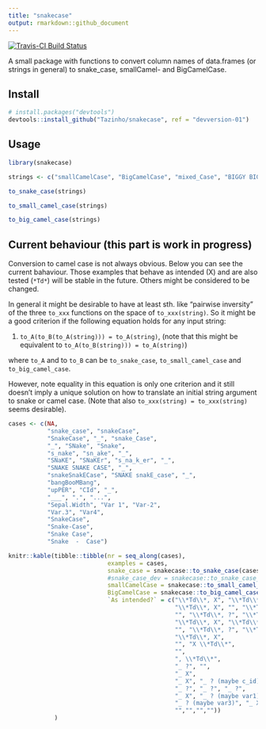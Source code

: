 ```yaml
---
title: "snakecase"
output: rmarkdown::github_document
---
```


[![Travis-CI Build Status](https://travis-ci.org/Tazinho/snakecase.svg?branch=master)](https://travis-ci.org/Tazinho/snakecase)

A small package with functions to convert column names of data.frames (or strings
in general) to snake_case, smallCamel- and BigCamelCase.

## Install

```r
# install.packages("devtools")
devtools::install_github("Tazinho/snakecase", ref = "devversion-01")
```

## Usage

```r
library(snakecase)

strings <- c("smallCamelCase", "BigCamelCase", "mixed_Case", "BIGGY BIGGY BIGGY", NA)

to_snake_case(strings)

to_small_camel_case(strings)

to_big_camel_case(strings)
```

## Current behaviour (this part is work in progress)

Conversion to camel case is not always obvious. Below you can see the current bahaviour. Those examples that behave as intended (X) and are also tested (`*Td*`) will be stable in the future.
Others might be considered to be changed.

In general it might be desirable to have at least sth. like "pairwise inversity" of the three `to_xxx` functions on the space of `to_xxx(string)`. So it might be a good criterion if the following equation holds for any input string:

1. `to_A(to_B(to_A(string))) = to_A(string)`, (note that this might be equivalent to `to_A(to_B(string))) = to_A(string)`)

where `to_A` and to `to_B` can be `to_snake_case`, `to_small_camel_case` and `to_big_camel_case`.

However, note equality in this equation is only one criterion and it still doesn't
imply a unique solution on how to translate an initial string argument to snake or camel case. (Note that also `to_xxx(string) = to_xxx(string)` seems desirable).

```r
cases <- c(NA,
           "snake_case", "snakeCase",
           "SnakeCase", "_", "snake_Case", 
           "_", "SNake", "Snake",
           "s_nake", "sn_ake", "_",
           "SNaKE", "SNaKEr", "s_na_k_er", "_",
           "SNAKE SNAKE CASE", "_",
           "snakeSnakECase", "SNAKE snakE_case", "_",
           "bangBooMBang",
           "upPER", "CId", "_",
           "___", ".", "...",
           "Sepal.Width", "Var 1", "Var-2",
           "Var.3", "Var4",
           "SnakeCase",
           "Snake-Case",
           "Snake Case",
           "Snake  -  Case")

knitr::kable(tibble::tibble(nr = seq_along(cases),
                            examples = cases,
                            snake_case = snakecase::to_snake_case(cases),
                            #snake_case_dev = snakecase::to_snake_case_dev(cases),
                            smallCamelCase = snakecase::to_small_camel_case(cases),
                            BigCamelCase = snakecase::to_big_camel_case(cases),
                            `As intended?` = c("\\*Td\\*, X", "\\*Td\\*, X", "\\*Td\\*, X",
                                               "\\*Td\\*, X", "", "\\*Td\\*, X",
                                               "", "\\*Td\\*, ?", "\\*Td\\*, X",
                                               "\\*Td\\*, X", "\\*Td\\*, X",
                                               "", "\\*Td\\*, ?", "\\*Td\\*, ?",
                                               "\\*Td\\*, X",
                                               "", "X \\*Td\\*",
                                               "",
                                               ", \\*Td\\*",
                                               "_ ?", "",
                                               "_ X",
                                               "_ X", "_ ? (maybe c_id)", "_ ?",
                                               "_ ?", "_ ?", "_ ?",
                                               "_ X", "_ ? (maybe var1)", "_ ?", 
                                               "_ ? (maybe var3)", "_ X",
                                               "","","",""))
             )
```